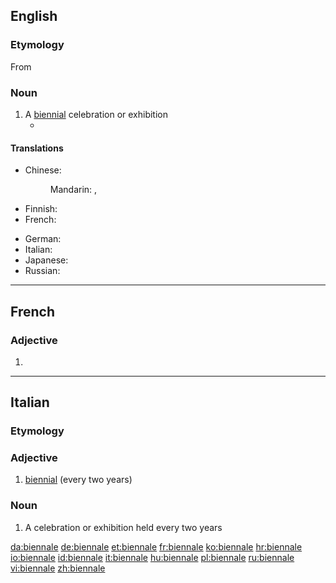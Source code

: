 {{also|Biennale}}
==English==

===Etymology===

From {{etyl|it|en}} {{term|lang=it|biennale}}

===Noun===
{{en-noun}}

# A [[biennial]] celebration or exhibition
#* {{quote-news|2007|February 25|William Shaw|We Are Not a Muse|New York Times|url=http://www.nytimes.com/2007/02/25/magazine/25stylefrancesca.t.html
|passage=In Venice for the 2005 '''biennale''' with the architect David Adjaye and the artist Olafur Eliasson. 6. }}

====Translations====
{{trans-top|a biennial celebration or exhibition}}
* Chinese:
*: Mandarin: {{t-|cmn|雙年展|sc=Hani}}, {{t-|cmn|双年展|tr=shuāngniánzhǎn|sc=Hani}} {{qualifier|exhibition}}
* Finnish: {{t-|fi|biennaali}}
* French: {{t-|fr|biennale|f}}
{{trans-mid}}
* German: {{t-|de|Biennale|f}}
* Italian: {{t-|it|biennale|f}}
* Japanese: {{t-|ja|ビエンナーレ|tr=biennāre|sc=Jpan}}
* Russian: {{t-|ru|биенна́ле|n|sc=Cyrl}}
{{trans-bottom}}

----

==French==

===Adjective===
{{fr-adj-form}} {{f}}

# {{feminine of|biennal|lang=fr}}

----

==Italian==

===Etymology===
{{confix|bi|ennale|lang=it}}

===Adjective===
{{it-adj|biennal|e|i}}

# [[biennial]] (every two years)

===Noun===
{{it-noun|f|biennali}}

# A celebration or exhibition held every two years

[[da:biennale]]
[[de:biennale]]
[[et:biennale]]
[[fr:biennale]]
[[ko:biennale]]
[[hr:biennale]]
[[io:biennale]]
[[id:biennale]]
[[it:biennale]]
[[hu:biennale]]
[[pl:biennale]]
[[ru:biennale]]
[[vi:biennale]]
[[zh:biennale]]